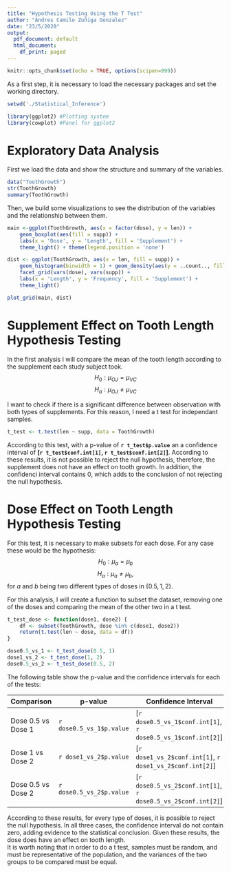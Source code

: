 ```yaml
---
title: "Hypothesis Testing Using the T Test"
author: "Andres Camilo Zuñiga Gonzalez"
date: "23/5/2020"
output:
  pdf_document: default
  html_document:
    df_print: paged
---
```


```r
knitr::opts_chunk$set(echo = TRUE, options(scipen=999))
```

As a first step, it is necessary to load the necessary packages and set the working directory.
```r
setwd('./Statistical_Inference')
```
```r
library(ggplot2) #Plotting system
library(cowplot) #Panel for ggplot2
```

# Exploratory Data Analysis
First we load the data and show the structure and summary of the variables.
```r
data("ToothGrowth")
str(ToothGrowth)
summary(ToothGrowth)
```

Then, we build some visualizations to see the distribution of the variables and the relationship between them.
```r
main <-ggplot(ToothGrowth, aes(x = factor(dose), y = len)) + 
    geom_boxplot(aes(fill = supp)) + 
    labs(x = 'Dose', y = 'Length', fill = 'Supplement') +
    theme_light() + theme(legend.position = 'none')

dist <- ggplot(ToothGrowth, aes(x = len, fill = supp)) + 
    geom_histogram(binwidth = 1) + geom_density(aes(y = ..count.., fill = NULL)) +
    facet_grid(vars(dose), vars(supp)) + 
    labs(x = 'Length', y = 'Frequency', fill = 'Supplement') +
    theme_light()

plot_grid(main, dist)
```

# Supplement Effect on Tooth Length Hypothesis Testing
In the first analysis I will compare the mean of the tooth length according to the supplement each study subject took.
$$H_{0}: \mu_{OJ} = \mu_{VC}$$
$$H_{a}: \mu_{OJ} \neq \mu_{VC}$$

I want to check if there is a significant difference between observation with both types of supplements. For this reason, I need a t test for independant samples.
```r
t_test <- t.test(len ~ supp, data = ToothGrowth)
```

According to this test, with a p-value of **`r t_test$p.value`** an a confidence interval of **[`r t_test$conf.int[1]`, `r t_test$conf.int[2]`]**. According to these results, it is not possible to reject the null hypothesis, therefore, the supplement does not have an effect on tooth growth. In addition, the confidenci interval contains 0, which adds to the conclusion of not rejecting the null hypothesis.

# Dose Effect on Tooth Length Hypothesis Testing
For this test, it is necessary to make subsets for each dose. For any case these would be the hypothesis:
$$H_{0}: \mu_{a} = \mu_{b}$$
$$H_{a}: \mu_{a} \neq \mu_{b},$$ 
for $a$ and $b$ being two different types of doses in {$0.5, 1, 2$}.

For this analysis, I will create a function to subset the dataset, removing one of the doses and comparing the mean of the other two in a t test.
```r
t_test_dose <- function(dose1, dose2) {
    df <- subset(ToothGrowth, dose %in% c(dose1, dose2))
    return(t.test(len ~ dose, data = df))
}

dose0.5_vs_1 <- t_test_dose(0.5, 1)
dose1_vs_2 <- t_test_dose(1, 2)
dose0.5_vs_2 <- t_test_dose(0.5, 2)
```

The following table show the p-value and the confidence intervals for each of the tests:

| Comparison 	| p-value 	| Confidence Interval 	|
|--------------------	|---------	|---------------------	|
| Dose 0.5 vs Dose 1 	| `r dose0.5_vs_1$p.value` 	| [`r dose0.5_vs_1$conf.int[1]`, `r dose0.5_vs_1$conf.int[2]`] 	|
| Dose 1 vs Dose 2 	| `r dose1_vs_2$p.value` 	| [`r dose1_vs_2$conf.int[1]`, `r dose1_vs_2$conf.int[2]`] 	|
| Dose 0.5 vs Dose 2 	| `r dose0.5_vs_2$p.value` 	| [`r dose0.5_vs_2$conf.int[1]`, `r dose0.5_vs_2$conf.int[2]`] 	|

According to these results, for every type of doses, it is possible to reject the null hypothesis. In all three cases, the confidence interval do not contain zero, adding evidence to the statistical conclusion. Given these results, the dose does have an effect on tooth length.  
It is worth noting that in order to do a t test, samples must be random, and must be representative of the population, and the variances of the two groups to be compared must be equal.
